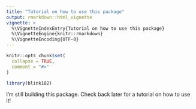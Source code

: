 ```yaml
---
title: "Tutorial on how to use this package"
output: rmarkdown::html_vignette
vignette: >
  %\VignetteIndexEntry{Tutorial on how to use this package}
  %\VignetteEngine{knitr::rmarkdown}
  %\VignetteEncoding{UTF-8}
---
```


```r
knitr::opts_chunk$set(
  collapse = TRUE,
  comment = "#>"
)
```

```r
library(blink182)
```

I'm still building this package. Check back later for a tutorial on how to use it!
